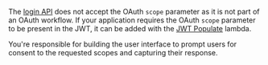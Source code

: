 The [login API](/docs/apis/login) does not accept the OAuth `scope` parameter as it is not part of an OAuth workflow. If your application requires the OAuth `scope` parameter to be present in the JWT, it can be added with the [JWT Populate](/docs/extend/code/lambdas/jwt-populate) lambda.

You're responsible for building the user interface to prompt users for consent to the requested scopes and capturing their response.